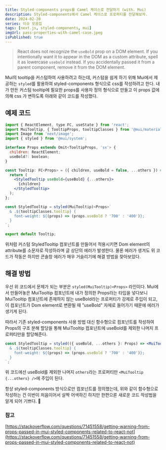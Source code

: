 ```yaml
---
title: Styled-components props를 Camel 케이스로 전달하기 (with. Mui)
description: Styled-components에서 Camel 케이스로 프로퍼티를 전달해보자.
date: 2024-02-20
series: 이슈 모음집
tags: [next.js, styled-components, mui]
imgUrl: pass-properties-with-camel-case.jpeg
isPublished: true
---
```


> React does not recognize the `useBold` prop on a DOM element. If you intentionally want it to appear in the DOM as a custom attribute, spell it as lowercase `usebold` instead. If you accidentally passed it from a parent component, remove it from the DOM element.

Mui의 tooltip을 커스텀하여 사용하려고 하는데, 커스텀을 쉽게 하기 위해 Mui에서 제공하는 `styled`를 활용하여 styled-components 형식으로 css를 작성하려고 한다.
내가 만든 커스텀 tooltip에 필요한 props를 사용자 정의 형식으로 만들고 이 props 값에 의해 css 가 변하도록 아래와 같이 코드를 작성했다.

## 예제 코드

```jsx {19} showLineNumbers
import { ReactElement, type FC, useState } from 'react';
import MuiTooltip, { TooltipProps, tooltipClasses } from '@mui/material/Tooltip';
import Image from 'next/image';
import { styled } from '@mui/system';

interface Props extends Omit<TooltipProps, 'sx'> {
  children: ReactElement;
  useBold?: boolean;
}

const Tooltip: FC<Props> = ({ children, useBold = false, ...others }) => {
  return (
    <StyledTooltip useBold={useBold} {...others}>
      {children}
    </StyledTooltip>
  );
};

const StyledTooltip = styled(MuiTooltip)<Props>`
  & .${tooltipClasses.tooltip} {
    font-weight: ${(props) => (props.useBold ? '700' : '400')};
  }
`;

export default Tooltip;
```

위처럼 커스텀 StyledTooltip 컴포넌트를 만들어서 적용시키면 Dom element의 attribute를 소문자로 작성하라며 글 상단의 에러가 발생한다. 
물론 에러가 생겨도 위 코드가 작동은 하지만 콘솔창 에러가 매우 거슬리기에 해결 방법을 찾아보았다.

## 해결 방법

우선 위 코드에서 문제가 되는 부분은 `styled(MuiTooltip)<Props>` 라인이다. 
Mui에서 만들어놓은 MuiTooltip 컴포넌트에 내가 정의한 Props라는 타입을 넣다보니 MuiTooltip 컴포넌트에 존재하지 않는 useBold라는 프로퍼티가 강제로 주입이 되고, 
이 컴포넌트가 Dom element로 변환될 때 "useBold" 자체로 들어가기 때문에 에러가 생기게 된다.

따라서 기존 styled-components 사용 방법 대신 함수형으로 컴포넌트를 작성하여 Props의 구조 분해 할당을 통해 MuiTooltip 컴포넌트에 useBold를 제외한 나머지 프로퍼티만을 할당해준다.

```jsx {1}
const StyledTooltip = styled(({ useBold, ...others }: Props) => <MuiTooltip {...others} />)`
  & .${tooltipClasses.tooltip} {
    font-weight: ${(props) => (props.useBold ? '700' : '400')};
  }
`;
```

위 코드에선 useBold를 제외한 나머지 `others`라는 프로퍼티만 `<MuiTooltip {...others} />`에 주입이 된다.

항상 styled-components 방식으로만 컴포넌트를 정의했는데, 위와 같이 함수형으로 작성하는 건 이번이 처음이어서 살짝 어색하긴 하지만 한편으론 새로운 코드 작성법을 알게 되어 기쁘다. 🙂

### 참고

[https://stackoverflow.com/questions/71451558/getting-warning-from-props-passed-in-mui-styled-components-related-to-react-not](https://stackoverflow.com/questions/71451558/getting-warning-from-props-passed-in-mui-styled-components-related-to-react-not)
